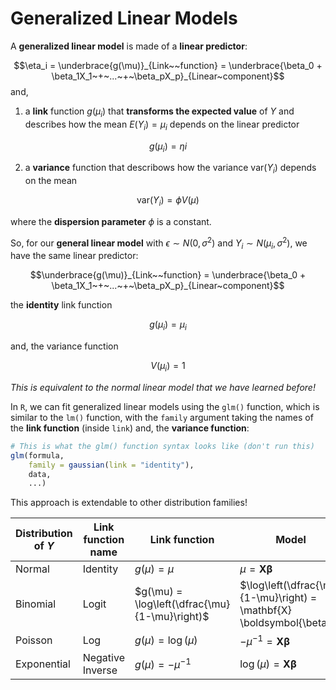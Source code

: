 # Generalized Linear Models

A **generalized linear model** is made of a **linear predictor**:

$$\eta_i = \underbrace{g(\mu)}_{Link~~function}  = \underbrace{\beta_0 + \beta_1X_1~+~...~+~\beta_pX_p}_{Linear~component}$$
and,

1. a **link** function $g(\mu_i)$ that **transforms the expected value** of $Y$ and describes how the mean $E(Y_i) = \mu_i$ depends on the linear predictor

$$g(\mu_i) = ηi$$

2. a **variance** function that describows how the variance $\text{var}(Y_i)$ depends on the mean

$$\text{var}(Y_i) = \phi V(\mu)$$

where the **dispersion parameter** $\phi$ is a constant.

So, for our **general linear model** with $\epsilon ∼ N(0, \sigma^2)$ and $Y_i \sim{} N(\mu_i, \sigma^2)$, we have the same linear predictor:


$$\underbrace{g(\mu)}_{Link~~function}  = \underbrace{\beta_0 + \beta_1X_1~+~...~+~\beta_pX_p}_{Linear~component}$$

the **identity** link function

$$g(\mu_i) = \mu_i$$

and, the variance function

$$V(\mu_i) = 1$$

*This is equivalent to the normal linear model that we have learned before!*

In `R`, we can fit generalized linear models using the `glm()` function, which is similar to the `lm()` function, with the `family` argument taking the names of the **link function** (inside `link`) and, the **variance function**:

```r
# This is what the glm() function syntax looks like (don't run this)
glm(formula,
    family = gaussian(link = "identity"),
    data,
    ...)
```

This approach is extendable to other distribution families!

| Distribution of $Y$ | Link function name | Link function | Model      | `R` |
|---------------------|--------------------|---------------|------------|-----|
| Normal              | Identity           | $g(\mu) = \mu$  | $\mu = \mathbf{X} \boldsymbol{\beta}$ | `gaussian(link="identity")` |
| Binomial            | Logit              | $g(\mu) = \log\left(\dfrac{\mu}{1-\mu}\right)$  | $\log\left(\dfrac{\mu}{1-\mu}\right) = \mathbf{X} \boldsymbol{\beta}$ | `binomial(link="logit")`|
| Poisson              | Log           | $g(\mu) = \log(\mu)$ | $-\mu^{-1} = \mathbf{X} \boldsymbol{\beta}$ | `poisson(link="log")`|
| Exponential              | Negative Inverse           | $g(\mu) = -\mu^{-1}$  | $\log(\mu) = \mathbf{X} \boldsymbol{\beta}$ | `Gamma(link="inverse")` |
